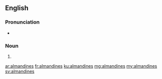 ==English==
===Pronunciation===
* {{a|UK}} {{IPA|/ˈal.mən.dʌɪnz/|lang=en}}

===Noun===
{{head|en|noun plural form}}

# {{plural of|almandine|lang=en}}

[[ar:almandines]]
[[fr:almandines]]
[[ku:almandines]]
[[mg:almandines]]
[[my:almandines]]
[[sv:almandines]]
